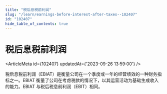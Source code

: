 ```yaml
---
title: "税后息税前利润"
slug: "/learn/earnings-before-interest-after-taxes--102407"
id: "102407"
hide_table_of_contents: true
---
```



# 税后息税前利润

<ArticleMeta id={102407} updatedAt={'2023-09-26 13:59:00'} />
<div className='border-solid border-b border-t-0 my-4 border-[var(--ifm-color-gray-300)]' />

税后息税前利润（EBIAT）是衡量公司在一个季度或一年的经营绩效的一种财务指标之一。EBIAT 衡量了公司在考虑税款的情况下，以其运营活动为基础生成收入的能力。EBIAT 与税后税息前利润（EBIT）相同。

